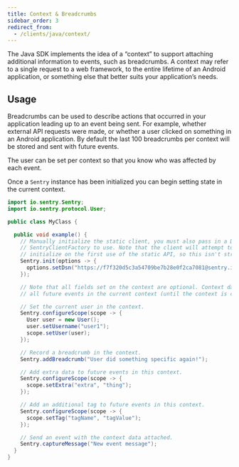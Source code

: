 ```yaml
---
title: Context & Breadcrumbs
sidebar_order: 3
redirect_from:
  - /clients/java/context/
---
```


The Java SDK implements the idea of a “context” to support attaching additional information to events, such as breadcrumbs. A context may refer to a single request to a web framework, to the entire lifetime of an Android application, or something else that better suits your application’s needs.

## Usage

Breadcrumbs can be used to describe actions that occurred in your application leading up to an event being sent. For example, whether external API requests were made, or whether a user clicked on something in an Android application. By default the last 100 breadcrumbs per context will be stored and sent with future events.

The user can be set per context so that you know who was affected by each event.

Once a `Sentry` instance has been initialized you can begin setting state in the current context.

```java
import io.sentry.Sentry;
import io.sentry.protocol.User;

public class MyClass {

  public void example() {
    // Manually initialize the static client, you must also pass in a DSN and/or
    // SentryClientFactory to use. Note that the client will attempt to automatically
    // initialize on the first use of the static API, so this isn't strictly necessary.
    Sentry.init(options -> {
      options.setDsn("https://f7f320d5c3a54709be7b28e0f2ca7081@sentry.io/1808954");
    });

    // Note that all fields set on the context are optional. Context data is copied onto
    // all future events in the current context (until the context is cleared).

    // Set the current user in the context.
    Sentry.configureScope(scope -> {
      User user = new User();
      user.setUsername("user1");
      scope.setUser(user);
    });

    // Record a breadcrumb in the context.
    Sentry.addBreadcrumb("User did something specific again!");

    // Add extra data to future events in this context.
    Sentry.configureScope(scope -> {
      scope.setExtra("extra", "thing");
    });

    // Add an additional tag to future events in this context.
    Sentry.configureScope(scope -> {
      scope.setTag("tagName", "tagValue");
    });

    // Send an event with the context data attached.
    Sentry.captureMessage("New event message");
  }
}
```
